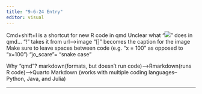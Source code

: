 ```yaml
---
title: "9-6-24 Entry"
editor: visual
---
```

Cmd+shift+I is a shortcut for new R code in qmd
Unclear what “![](url)” does in qmd…
“!” takes it from url–>image
“[]” becomes the caption for the image
Make sure to leave spaces between code (e.g. "x = 100" as opposed to "x=100")
“jo_scare”= “snake case” 

Why “qmd”?
markdown(formats, but doesn’t run code)–>Rmarkdown(runs R code)–>Quarto Markdown (works with multiple coding languages–Python, Java, and Julia)

---
